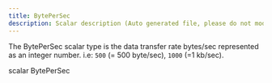 ```yaml
---
title: BytePerSec
description: Scalar description (Auto generated file, please do not modify)
---
```



The BytePerSec scalar type is the data transfer rate bytes/sec
represented as an integer number. i.e: `500` (= 500 byte/sec), `1000` (=1 kb/sec).

<GQLCodeSnippet>
<GQLLine><GQLKeyword>scalar</GQLKeyword> BytePerSec</GQLLine>
</GQLCodeSnippet>

